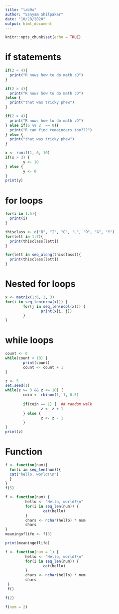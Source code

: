 ```yaml
---
title: "lab9x"
author: "Sanyam Shilpakar"
date: "10/28/2020"
output: html_document
---
```


```r
knitr::opts_chunk$set(echo = TRUE)
```


# if statements

```r
if(2 < 4){
  print("R nows how to do math :D")
}
```


```r
if(2 > 4){
  print("R nows how to do math :D")
}else {
  print("that was tricky phew")
}
```


```r
if(2 > 4){
  print("R nows how to do math :D")
} else if(6 %% 2  == 0){
  print("R can find remainders too???")
} else {
  print("that was tricky phew")
}
```


```r
x <- runif(1, 0, 10)  
if(x > 3) {
        y <- 10
} else {
        y <- 0
}
print(y)
```


# for loops

```r
for(i in 1:5){
  print(i)
}
```


```r
thisclass <- c("B", "I", "O", "L", "O", "G", "Y")
for(lett in 1:7){
  print(thisclass[lett])
}
```


```r
for(lett in seq_along(thisclass)){
  print(thisclass[lett])
}
```

# Nested for loops

```r
x <- matrix(1:6, 2, 3)
for(i in seq_len(nrow(x))) {
        for(j in seq_len(ncol(x))) {
                print(x[i, j])
        }   
}
```


# while loops

```r
count <- 0
while(count < 10) {
        print(count)
        count <- count + 1
}
```


```r
z <- 5
set.seed(1)
while(z >= 3 && z <= 10) {
        coin <- rbinom(1, 1, 0.5)
        
        if(coin == 1) {  ## random walk
                z <- z + 1
        } else {
                z <- z - 1
        } 
}
print(z)
```


# Function

```r
f <- function(num){
  for(i in seq_len(num)){
  cat("hello, world!\n")
  }
}
f(5)
```


```r
f <- function(num) {
         hello <- "Hello, world!\n"
         for(i in seq_len(num)) {
                 cat(hello)
         }
         chars <- nchar(hello) * num
         chars
}
meaningoflife <- f(3)
```


```r
print(meaningoflife)
```


```r
f <- function(num = 1) {
         hello <- "Hello, world!\n"
         for(i in seq_len(num)) {
                 cat(hello)
         }
         chars <- nchar(hello) * num
         chars
 }
 f()
```


```r
f(2)
```


```r
f(num = 2)
```


```r
```


```r
```


